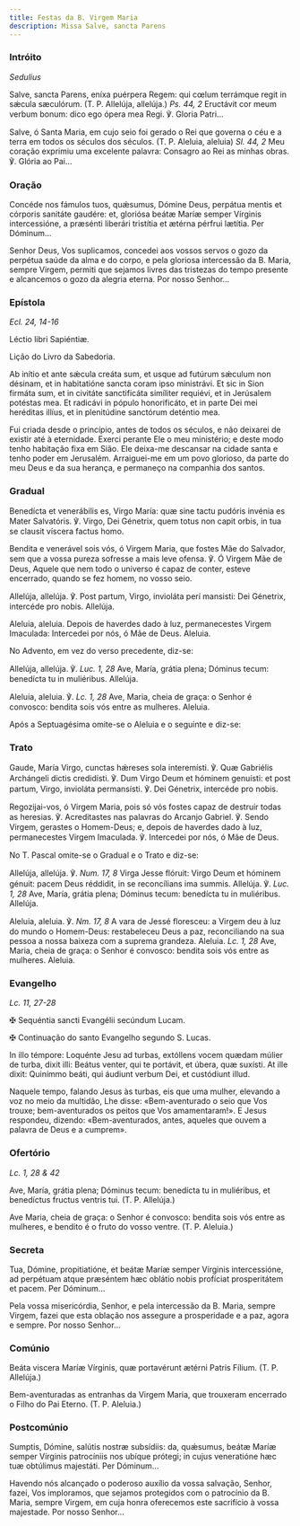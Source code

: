 ```yaml
---
title: Festas da B. Virgem Maria
description: Missa Salve, sancta Parens
---
```


### Intróito

<em>Sedulius</em>

<div class="side-by-side not-content">

Salve, sancta Parens, eníxa puérpera Regem: qui cœlum terrámque regit in sǽcula sæculórum. (T. P. Allelúja, allelúja.) <em>Ps. 44, 2</em> Eructávit cor meum verbum bonum: dico ego ópera mea Regi. ℣. Gloria Patri...

Salve, ó Santa Maria, em cujo seio foi gerado o Rei que governa o céu e a terra em todos os séculos dos séculos. (T. P. Aleluia, aleluia) <em>Sl. 44, 2</em> Meu coração exprimiu uma excelente palavra: Consagro ao Rei as minhas obras. ℣. Glória ao Pai...

</div>

### Oração

<div class="side-by-side not-content">

Concéde nos fámulos tuos, quǽsumus, Dómine Deus, perpátua mentis et córporis sanitáte gaudére: et, gloriósa beátæ Maríæ semper Vírginis intercessióne, a præsénti liberári tristítia et ætérna pérfrui lætítia. Per Dóminum...

Senhor Deus, Vos suplicamos, concedei aos vossos servos o gozo da perpétua saúde da alma e do corpo, e pela gloriosa intercessão da B. Maria, sempre Virgem, permiti que sejamos livres das tristezas do tempo presente e alcancemos o gozo da alegria eterna. Por nosso Senhor...

</div>

### Epístola

<em>Ecl. 24, 14-16</em>

<div class="side-by-side not-content">

Léctio libri Sapiéntiæ.

Lição do Livro da Sabedoria.

Ab inítio et ante sǽcula creáta sum, et usque ad futúrum sǽculum non désinam, et in habitatióne sancta coram ipso ministrávi. Et sic in Sion firmáta sum, et in civitáte sanctificáta simíliter requiévi, et in Jerúsalem potéstas mea. Et radicávi in pópulo honorificáto, et in parte Dei mei heréditas illíus, et in plenitúdine sanctórum deténtio mea.

Fui criada desde o princípio, antes de todos os séculos, e não deixarei de existir até à eternidade. Exerci perante Ele o meu ministério; e deste modo tenho habitação fixa em Sião. Ele deixa-me descansar na cidade santa e tenho poder em Jerusalém. Arraiguei-me em um povo glorioso, da parte do meu Deus e da sua herança, e permaneço na companhia dos santos.

</div>

### Gradual

<div class="side-by-side not-content">

Benedícta et venerábilis es, Virgo María: quæ sine tactu pudóris invénia es Mater Salvatóris. ℣. Virgo, Dei Génetrix, quem totus non capit orbis, in tua se clausit víscera factus homo.

Bendita e venerável sois vós, ó Virgem Maria, que fostes Mãe do Salvador, sem que a vossa pureza sofresse a mais leve ofensa. ℣. Ó Virgem Mãe de Deus, Aquele que nem todo o universo é capaz de conter, esteve encerrado, quando se fez homem, no vosso seio.

Allelúja, allelúja. ℣. Post partum, Virgo, invioláta perí mansisti: Dei Génetrix, intercéde pro nobis. Allelúja.

Aleluia, aleluia. Depois de haverdes dado à luz, permanecestes Virgem Imaculada: Intercedei por nós, ó Mãe de Deus. Aleluia.

</div>

<aside>No Advento, em vez do verso precedente, diz-se:</aside>

<div class="side-by-side not-content">

Allelúja, allelúja. ℣. <em>Luc. 1, 28</em> Ave, María, grátia plena; Dóminus tecum: benedícta tu in muliéribus. Allelúja.

Aleluia, aleluia. ℣. <em>Lc. 1, 28</em> Ave, Maria, cheia de graça: o Senhor é convosco: bendita sois vós entre as mulheres. Aleluia.

</div>

<aside>Após a Septuagésima omite-se o Aleluia e o seguinte e diz-se:</aside>

### Trato

<div class="side-by-side not-content">

Gaude, María Virgo, cunctas hǽreses sola interemísti. ℣. Quæ Gabriélis Archángeli dictis credidísti. ℣. Dum Virgo Deum et hóminem genuísti: et post partum, Virgo, invioláta permansísti. ℣. Dei Génetrix, intercéde pro nobis.

Regozijai-vos, ó Virgem Maria, pois só vós fostes capaz de destruir todas as heresias. ℣. Acreditastes nas palavras do Arcanjo Gabriel. ℣. Sendo Virgem, gerastes o Homem-Deus; e, depois de haverdes dado à luz, permanecestes Virgem Imaculada. ℣. Intercedei por nós, ó Mãe de Deus.

</div>

<aside>No T. Pascal omite-se o Gradual e o Trato e diz-se:</aside>

<div class="side-by-side not-content">

Allelúja, allelúja. ℣. <em>Num. 17, 8</em> Virga Jesse flóruit: Virgo Deum et hóminem génuit: pacem Deus réddidit, in se reconcílians ima summis. Allelúja. ℣. <em>Luc. 1, 28</em> Ave, María, grátia plena; Dóminus tecum: benedícta tu in muliéribus. Allelúja.

Aleluia, aleluia. ℣. <em>Nm. 17, 8</em> A vara de Jessé floresceu: a Virgem deu à luz do mundo o Homem-Deus: restabeleceu Deus a paz, reconciliando na sua pessoa a nossa baixeza com a suprema grandeza. Aleluia. <em>Lc. 1, 28</em> Ave, Maria, cheia de graça: o Senhor é convosco: bendita sois vós entre as mulheres. Aleluia.

</div>

### Evangelho

<em>Lc. 11, 27-28</em>

<div class="side-by-side not-content">

<span class="cross text-red-500">✠</span> Sequéntia sancti Evangélii secúndum Lucam.

<span class="cross text-red-500">✠</span> Continuação do santo Evangelho segundo S. Lucas.

In illo témpore: Loquénte Jesu ad turbas, extóllens vocem quædam múlier de turba, dixit illi: Beátus venter, qui te portávit, et úbera, quæ suxísti. At ille dixit: Quinímmo beáti, qui áudiunt verbum Dei, et custódiunt illud.

Naquele tempo, falando Jesus às turbas, eis que uma mulher, elevando a voz no meio da multidão, Lhe disse: «Bem-aventurado o seio que Vos trouxe; bem-aventurados os peitos que Vos amamentaram!». E Jesus respondeu, dizendo: «Bem-aventurados, antes, aqueles que ouvem a palavra de Deus e a cumprem».

</div>

### Ofertório

<em>Lc. 1, 28 & 42</em>

<div class="side-by-side not-content">

Ave, María, grátia plena; Dóminus tecum: benedícta tu in muliéribus, et benedíctus fructus ventris tui. (T. P. Allelúja.)

Ave Maria, cheia de graça: o Senhor é convosco: bendita sois vós entre as mulheres, e bendito é o fruto do vosso ventre. (T. P. Aleluia.)

</div>

### Secreta

<div class="side-by-side not-content">

Tua, Dómine, propitiatióne, et beátæ Maríæ semper Vírginis intercessióne, ad perpétuam atque præséntem hæc oblátio nobis profíciat prosperitátem et pacem. Per Dóminum...

Pela vossa misericórdia, Senhor, e pela intercessão da B. Maria, sempre Virgem, fazei que esta oblação nos assegure a prosperidade e a paz, agora e sempre. Por nosso Senhor...

</div>

### Comúnio

<div class="side-by-side not-content">

Beáta viscera Maríæ Vírginis, quæ portavérunt ætérni Patris Fílium. (T. P. Allelúja.)

Bem-aventuradas as entranhas da Virgem Maria, que trouxeram encerrado o Filho do Pai Eterno. (T. P. Aleluia.)

</div>

### Postcomúnio

<div class="side-by-side not-content">

Sumptis, Dómine, salútis nostræ subsídiis: da, quǽsumus, beátæ Maríæ semper Vírginis patrocíniis nos ubíque prótegi; in cujus veneratióne hæc tuæ obtúlimus majestáti. Per Dóminum...

Havendo nós alcançado o poderoso auxílio da vossa salvação, Senhor, fazei, Vos imploramos, que sejamos protegidos com o patrocínio da B. Maria, sempre Virgem, em cuja honra oferecemos este sacrifício à vossa majestade. Por nosso Senhor...

</div>
